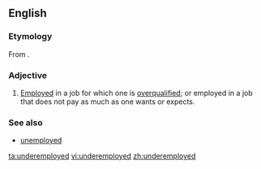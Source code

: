 ==English==

===Etymology===
From {{prefix|under|employed}}.

===Adjective===
{{en-adj|-}}

# [[employed|Employed]] in a job for which one is [[overqualified]]; or employed in a job that does not pay as much as one wants or expects.

===See also===
* [[unemployed]]

[[ta:underemployed]]
[[vi:underemployed]]
[[zh:underemployed]]